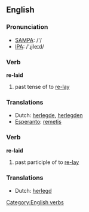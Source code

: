 ==English==

===Pronunciation===
*[[w:SAMPA|SAMPA]]: /'/
*[[w:IPA|IPA]]: /'ɻileɪd/

===Verb===
'''re-laid'''

# past tense of to [[re-lay]]

===Translations===
*Dutch: [[herlegde]], [[herlegden]]
*[[Esperanto]]: [[remetis]]

===Verb===
'''re-laid'''

# past participle of to [[re-lay]]

===Translations===
*Dutch: [[herlegd]]
[[Category:English verbs]]